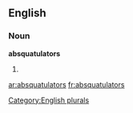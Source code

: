 
==English==

===Noun===
'''absquatulators'''

# {{plural of|[[absquatulator]]}}

[[Category:English plurals]]

[[ar:absquatulators]]
[[fr:absquatulators]]